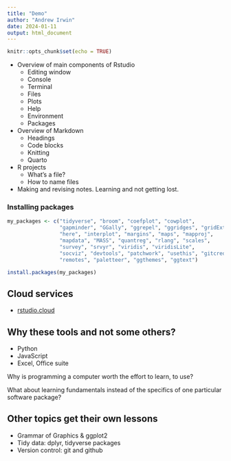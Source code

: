 ```yaml
---
title: "Demo"
author: "Andrew Irwin"
date: 2024-01-11
output: html_document
---
```


```r
knitr::opts_chunk$set(echo = TRUE)
```

-   Overview of main components of Rstudio
    -   Editing window
    -   Console
    -   Terminal
    -   Files
    -   Plots
    -   Help
    -   Environment
    -   Packages
-   Overview of Markdown
    -   Headings
    -   Code blocks
    -   Knitting
    -   Quarto
-   R projects
    -   What's a file?
    -   How to name files
-   Making and revising notes. Learning and not getting lost.

### Installing packages

```r
my_packages <- c("tidyverse", "broom", "coefplot", "cowplot",
                 "gapminder", "GGally", "ggrepel", "ggridges", "gridExtra",
                 "here", "interplot", "margins", "maps", "mapproj",
                 "mapdata", "MASS", "quantreg", "rlang", "scales",
                 "survey", "srvyr", "viridis", "viridisLite", 
                 "socviz", "devtools", "patchwork", "usethis", "gitcreds",
                 "remotes", "paletteer", "ggthemes", "ggtext")

install.packages(my_packages)
```

## Cloud services

-   [rstudio.cloud](https://rstudio.cloud/)

## Why these tools and not some others?

-   Python
-   JavaScript
-   Excel, Office suite

Why is programming a computer worth the effort to learn, to use?

What about learning fundamentals instead of the specifics of one particular software package?

## Other topics get their own lessons

-   Grammar of Graphics & ggplot2
-   Tidy data: dplyr, tidyverse packages
-   Version control: git and github
